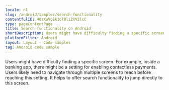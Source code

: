 ```yaml
---
locale: nl
slug: /android/samples/search-functionality
contentfulID: 40zXuVoEk1oT8liZXV2lcC
type: pageContentPage
title: Search functionality on Android
shortDescription: Users might have difficulty finding a specific screen.
platformFilter: Android
layout: Layout - Code samples
tag: Android code sample
---
```


Users might have difficulty finding a specific screen. For example, inside a banking app, there might be a setting for enabling contactless payments. Users likely need to navigate through multiple screens to reach before reaching this setting. It helps to offer search functionality to jump directly to this screen.

<CodeSample id="screen-search" locale="nl" platform="android"/>